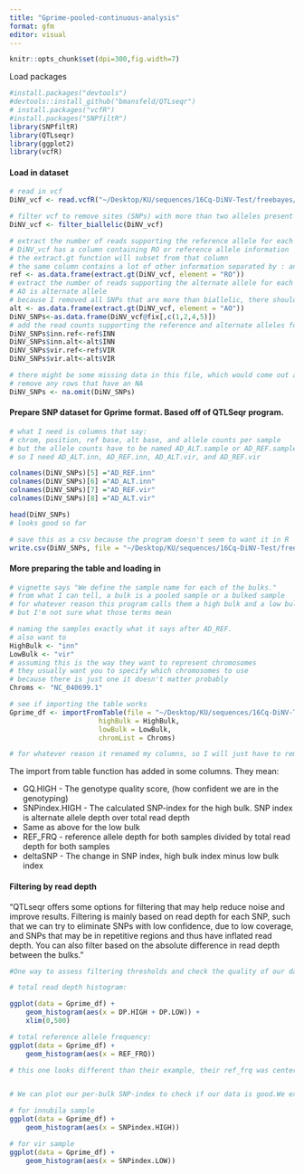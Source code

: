 ```yaml
---
title: "Gprime-pooled-continuous-analysis"
format: gfm
editor: visual
---
```



```r
knitr::opts_chunk$set(dpi=300,fig.width=7)
```

Load packages 

```r
#install.packages("devtools")
#devtools::install_github("bmansfeld/QTLseqr")
# install.packages("vcfR")
#install.packages("SNPfiltR")
library(SNPfiltR)
library(QTLseqr)
library(ggplot2)
library(vcfR)
```

#### Load in dataset 

```r
# read in vcf
DiNV_vcf <- read.vcfR("~/Desktop/KU/sequences/16Cq-DiNV-Test/freebayes/continuous-DiNV.vcf")

# filter vcf to remove sites (SNPs) with more than two alleles present (from SNPfiltR package)
DiNV_vcf <- filter_biallelic(DiNV_vcf)

# extract the number of reads supporting the reference allele for each sample at each SNP 
# DiNV_vcf has a column containing RO or reference allele information
# the extract.gt function will subset from that column
# the same column contains a lot of other information separated by : and , which is why a specific function is needed 
ref <- as.data.frame(extract.gt(DiNV_vcf, element = "RO"))
# extract the number of reads supporting the alternate allele for each sample at each SNP 
# AO is alternate allele
# because I removed all SNPs that are more than biallelic, there should only be 1 alternate allele
alt <- as.data.frame(extract.gt(DiNV_vcf, element = "AO"))
DiNV_SNPs<-as.data.frame(DiNV_vcf@fix[,c(1,2,4,5)])
# add the read counts supporting the reference and alternate alleles for each of the two sequenced strains as their own columns
DiNV_SNPs$inn.ref<-ref$INN
DiNV_SNPs$inn.alt<-alt$INN
DiNV_SNPs$vir.ref<-ref$VIR
DiNV_SNPs$vir.alt<-alt$VIR

# there might be some missing data in this file, which would come out as rows where either inn or vir have an NA for alleles 
# remove any rows that have an NA 
DiNV_SNPs <- na.omit(DiNV_SNPs)
```

#### Prepare SNP dataset for Gprime format. Based off of QTLSeqr program. 

```r
# what I need is columns that say:
# chrom, position, ref base, alt base, and allele counts per sample
# but the allele counts have to be named AD_ALT.sample or AD_REF.sample 
# so I need AD_ALT.inn, AD_REF.inn, AD_ALT.vir, and AD_REF.vir

colnames(DiNV_SNPs)[5] ="AD_REF.inn"
colnames(DiNV_SNPs)[6] ="AD_ALT.inn"
colnames(DiNV_SNPs)[7] ="AD_REF.vir"
colnames(DiNV_SNPs)[8] ="AD_ALT.vir"

head(DiNV_SNPs)
# looks good so far

# save this as a csv because the program doesn't seem to want it in R 
write.csv(DiNV_SNPs, file = "~/Desktop/KU/sequences/16Cq-DiNV-Test/freebayes/DiNV_SNPs_For_Gprime.csv", row.names = FALSE)

```

#### More preparing the table and loading in

```r
# vignette says "We define the sample name for each of the bulks."
# from what I can tell, a bulk is a pooled sample or a bulked sample
# for whatever reason this program calls them a high bulk and a low bulk 
# but I'm not sure what those terms mean 

# naming the samples exactly what it says after AD_REF. 
# also want to 
HighBulk <- "inn"
LowBulk <- "vir"
# assuming this is the way they want to represent chromosomes
# they usually want you to specify which chromosomes to use
# because there is just one it doesn't matter probably 
Chroms <- "NC_040699.1"

# see if importing the table works 
Gprime_df <- importFromTable(file = "~/Desktop/KU/sequences/16Cq-DiNV-Test/freebayes/DiNV_SNPs_For_Gprime.csv",
                      highBulk = HighBulk,
                      lowBulk = LowBulk,
                      chromList = Chroms)

# for whatever reason it renamed my columns, so I will just have to remember that high is innubila cells and low is virilis cells
```

The import from table function has added in some columns. They mean: 

* GQ.HIGH - The genotype quality score, (how confident we are in the genotyping)
* SNPindex.HIGH - The calculated SNP-index for the high bulk. SNP index is alternate allele depth over total read depth
* Same as above for the low bulk
* REF_FRQ - reference allele depth for both samples divided by total read depth for both samples
* deltaSNP - The change in SNP index, high bulk index minus low bulk index 

#### Filtering by read depth 

"QTLseqr offers some options for filtering that may help reduce noise and improve results. Filtering is mainly based on read depth for each SNP, such that we can try to eliminate SNPs with low confidence, due to low coverage, and SNPs that may be in repetitive regions and thus have inflated read depth. You can also filter based on the absolute difference in read depth between the bulks."

```r
#One way to assess filtering thresholds and check the quality of our data is by plotting histograms of the read depths. We can get an idea of where to draw our thresholds

# total read depth histogram:

ggplot(data = Gprime_df) + 
    geom_histogram(aes(x = DP.HIGH + DP.LOW)) + 
    xlim(0,500)

# total reference allele frequency:
ggplot(data = Gprime_df) +
    geom_histogram(aes(x = REF_FRQ))

# this one looks different than their example, their ref_frq was centered around 0.5... but maybe their data is really different. This looks like the vast majority of the SNPs are reference allele? Not sure exactly what that means...


# We can plot our per-bulk SNP-index to check if our data is good.We expect to find two small peaks on each end and most of the SNPs should be approximiately normally distributed arround 0.5 in an F2 population. Here is the HIGH bulk for example:

# for innubila sample
ggplot(data = Gprime_df) +
    geom_histogram(aes(x = SNPindex.HIGH))

# for vir sample
ggplot(data = Gprime_df) +
    geom_histogram(aes(x = SNPindex.LOW))
```










